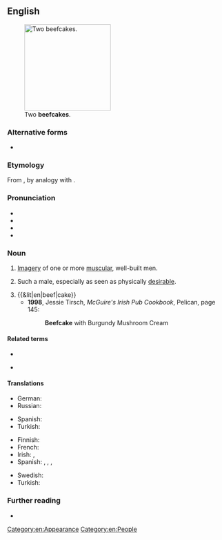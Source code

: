 ==English==
{{was wotd|2011|October|10}}
[[File:Carlson Twins.jpg|thumb|200px|Two '''beefcakes'''.]]

===Alternative forms===
* {{l|en|beef-cake}}

===Etymology===
From {{compound|en|beef|cake}}, by analogy with {{m|en|cheesecake||an image of a sexy young woman}}.

===Pronunciation===
* {{IPA|en|/ˈbiːfˌkeɪk/}}
* {{audio|en|En-us-ncalif-beefcake2.ogg|Audio (US)}}
* {{audio|en|En-us-ncalif-beefcake1.ogg|Audio (Northern California, US)}}
* {{audio|en|en-au-beefcake.ogg|Audio (AU)}}

===Noun===
{{en-noun|~}}

# {{lb|en|informal|uncountable}} [[imagery|Imagery]] of one or more [[muscular]], well-built men.
# {{lb|en|informal|countable}} Such a male, especially as seen as physically [[desirable]].
#: {{syn|en|lady-killer|hunk}}
# {{&lit|en|beef|cake}}
#* '''1998''', Jessie Tirsch, ''McGuire's Irish Pub Cookbook'', Pelican, page 145:
#*: '''Beefcake''' with Burgundy Mushroom Cream

====Related terms====
* {{l|en|beefy}}
* {{sense|photography}} {{l|en|cheesecake}}

====Translations====
{{trans-top|imagery of muscular men}}
* German: {{t|de|Muskelprotz|m}} {{qualifier|pejorative}} {{gloss|muscle-man}}
* Russian: {{t|ru|бифкейк|m|tr=}}
{{trans-mid}}
* Spanish: {{t-needed|es}}
* Turkish: {{t|tr|kas yumağı}} {{gloss|muscle-skein}}
{{trans-bottom}}

{{trans-top|muscular, desirable man}}
* Finnish: {{t+|fi|lihaskimppu}}
* French: {{t+|fr|bellâtre|m}}
* Irish: {{t|ga|staic láidir}}, {{t|ga|staic bhreá d'fhear}}
* Spanish: {{t|es|galán|m}}, {{qualifier|Argentina|Bolivia|Chile|Colombia}} {{t+|es|churro|m}}, {{qualifier|Latin America}} {{t|es|mijito rico|m}}, {{t+|es|guapetón|m}}
{{trans-mid}}
* Swedish: {{t|sv|muskelknutte|c}}
* Turkish: {{t|tr|biftekkek}}
{{trans-bottom}}

===Further reading===
* {{pedia}}

[[Category:en:Appearance]]
[[Category:en:People]]